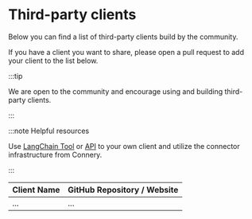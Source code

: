 # Third-party clients

Below you can find a list of third-party clients build by the community.

If you have a client you want to share,
please open a pull request to add your client to the list below.

:::tip

We are open to the community and encourage using and building third-party clients.

:::

:::note Helpful resources

Use [LangChain Tool](/docs/native-clients/langchain) or [API](/docs/native-clients/api) to your own client
and utilize the connector infrastructure from Connery.

:::

| Client Name | GitHub Repository / Website |
| ----------- | --------------------------- |
| ...         | ...                         |
